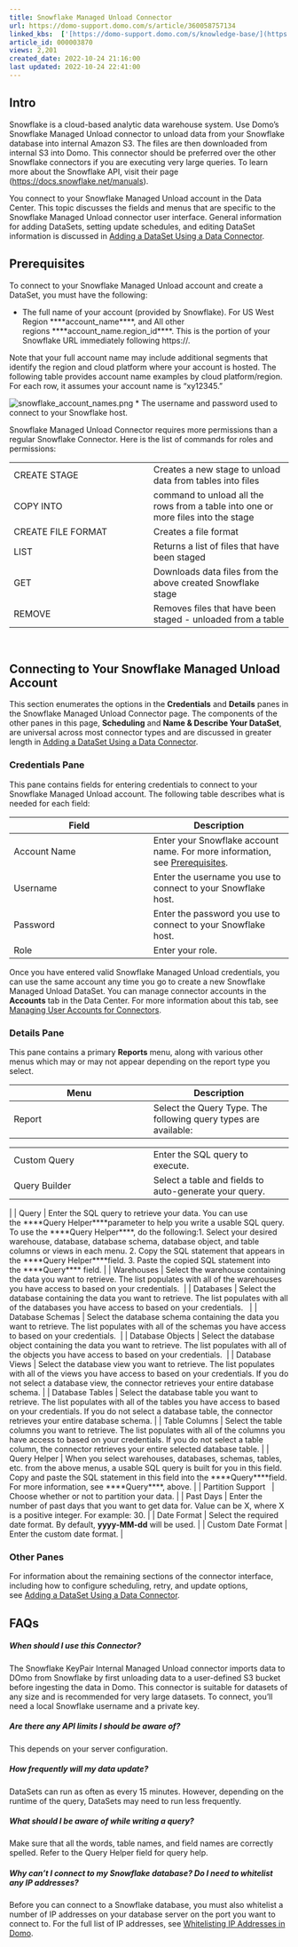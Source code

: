 ```yaml
---
title: Snowflake Managed Unload Connector
url: https://domo-support.domo.com/s/article/360058757134
linked_kbs:  ['[https://domo-support.domo.com/s/knowledge-base/](https://domo-support.domo.com/s/knowledge-base/)', '[https://domo-support.domo.com/s/](https://domo-support.domo.com/s/)', '[https://domo-support.domo.com/s/topic/0TO5w000000ZammGAC](https://domo-support.domo.com/s/topic/0TO5w000000ZammGAC)', '[https://domo-support.domo.com/s/topic/0TO5w000000ZanLGAS](https://domo-support.domo.com/s/topic/0TO5w000000ZanLGAS)', '[https://domo-support.domo.com/s/topic/0TO5w000000ZaojGAC](https://domo-support.domo.com/s/topic/0TO5w000000ZaojGAC)', '[https://domo-support.domo.com/s/article/360042926274](https://domo-support.domo.com/s/article/360042926274)', '[https://domo-support.domo.com/s/article/360042926054](https://domo-support.domo.com/s/article/360042926054)', '[https://domo-support.domo.com/s/article/360043439173](https://domo-support.domo.com/s/article/360043439173)', '[https://domo-support.domo.com/s/article/360058757134](https://domo-support.domo.com/s/article/360058757134)', '[https://domo-support.domo.com/s/topic/0TO5w000000ZaojGAC/database-connectors](https://domo-support.domo.com/s/topic/0TO5w000000ZaojGAC/database-connectors)', '[https://domo-support.domo.com/s/article/360043429933](https://domo-support.domo.com/s/article/360043429933)', '[https://domo-support.domo.com/s/article/360043429953](https://domo-support.domo.com/s/article/360043429953)', '[https://domo-support.domo.com/s/article/360042925494](https://domo-support.domo.com/s/article/360042925494)', '[https://domo-support.domo.com/s/article/4408174643607](https://domo-support.domo.com/s/article/4408174643607)', '[https://domo-support.domo.com/s/article/360043429913](https://domo-support.domo.com/s/article/360043429913)', '[https://domo-support.domo.com/s/login/](https://domo-support.domo.com/s/login/)']
article_id: 000003870
views: 2,201
created_date: 2022-10-24 21:16:00
last updated: 2022-10-24 22:41:00
---
```




Intro
-----


Snowflake is a cloud-based analytic data warehouse system. Use Domo's Snowflake Managed Unload connector to unload data from your Snowflake database into internal Amazon S3. The files are then downloaded from internal S3 into Domo. This connector should be preferred over the other Snowflake connectors if you are executing very large queries. To learn more about the Snowflake API, visit their page ([https://docs.snowflake.net/manuals](https://docs.snowflake.net/manuals "https://docs.snowflake.net/manuals")).


You connect to your Snowflake Managed Unload account in the Data Center. This topic discusses the fields and menus that are specific to the Snowflake Managed Unload connector user interface. General information for adding DataSets, setting update schedules, and editing DataSet information is discussed in [Adding a DataSet Using a Data Connector](/s/article/360042926274).


Prerequisites
-------------


To connect to your Snowflake Managed Unload account and create a DataSet, you must have the following:


* The full name of your account (provided by Snowflake). For US West Region ****account\_name****, and All other regions ****account\_name.region\_id****. This is the portion of your Snowflake URL immediately following https://.  
  
Note that your full account name may include additional segments that identify the region and cloud platform where your account is hosted. The following table provides account name examples by cloud platform/region. For each row, it assumes your account name is "xy12345."  
  
![snowflake_account_names.png](snowflake_account_names.png)
* The username and password used to connect to your Snowflake host.


Snowflake Managed Unload Connector requires more permissions than a regular Snowflake Connector. Here is the list of commands for roles and permissions:




|  |  |
| --- | --- |
| CREATE STAGE | Creates a new stage to unload data from tables into files |
| COPY INTO <location> | command to unload all the rows from a table into one or more files into the stage |
| CREATE FILE FORMAT | Creates a file format |
| LIST | Returns a list of files that have been staged |
| GET | Downloads data files from the above created Snowflake stage |
| REMOVE | Removes files that have been staged - unloaded from a table |


 


Connecting to Your Snowflake Managed Unload Account
---------------------------------------------------


This section enumerates the options in the **Credentials** and **Details** panes in the Snowflake Managed Unload Connector page. The components of the other panes in this page, **Scheduling** and **Name & Describe Your DataSet**, are universal across most connector types and are discussed in greater length in [Adding a DataSet Using a Data Connector](/s/article/360042926274 "Adding a DataSet Using a Data Connector").


### Credentials Pane


This pane contains fields for entering credentials to connect to your Snowflake Managed Unload account. The following table describes what is needed for each field:  




| Field | Description |
| --- | --- |
| Account Name | Enter your Snowflake account name. For more information, see [Prerequisites](#h_01ES6VKF5A1N9WPTTBV00ZQDBF "Snowflake Managed Unload").  |
| Username | Enter the username you use to connect to your Snowflake host. |
| Password | Enter the password you use to connect to your Snowflake host. |
| Role | Enter your role. |


Once you have entered valid Snowflake Managed Unload credentials, you can use the same account any time you go to create a new Snowflake Managed Unload DataSet. You can manage connector accounts in the **Accounts** tab in the Data Center. For more information about this tab, see [Managing User Accounts for Connectors](/s/article/360042926054 "Managing User Accounts for Connectors").


### Details Pane


This pane contains a primary **Reports** menu, along with various other menus which may or may not appear depending on the report type you select.




| Menu | Description |
| --- | --- |
| Report | Select the Query Type. The following query types are available:

|  |  |
| --- | --- |
| Custom Query | Enter the SQL query to execute. |
| Query Builder | Select a table and fields to auto-generate your query. |

 |
| Query | Enter the SQL query to retrieve your data. You can use the ****Query Helper****parameter to help you write a usable SQL query. To use the ****Query Helper****, do the following:1. Select your desired warehouse, database, database schema, database object, and table columns or views in each menu.
2. Copy the SQL statement that appears in the ****Query Helper****field.
3. Paste the copied SQL statement into the ****Query**** field.
 |
| Warehouses | Select the warehouse containing the data you want to retrieve. The list populates with all of the warehouses you have access to based on your credentials.  |
| Databases | Select the database containing the data you want to retrieve. The list populates with all of the databases you have access to based on your credentials.   |
| Database Schemas | Select the database schema containing the data you want to retrieve. The list populates with all of the schemas you have access to based on your credentials.  |
| Database Objects | Select the database object containing the data you want to retrieve. The list populates with all of the objects you have access to based on your credentials.  |
| Database Views | Select the database view you want to retrieve. The list populates with all of the views you have access to based on your credentials. If you do not select a database view, the connector retrieves your entire database schema. |
| Database Tables | Select the database table you want to retrieve. The list populates with all of the tables you have access to based on your credentials. If you do not select a database table, the connector retrieves your entire database schema. |
| Table Columns | Select the table columns you want to retrieve. The list populates with all of the columns you have access to based on your credentials. If you do not select a table column, the connector retrieves your entire selected database table. |
| Query Helper | When you select warehouses, databases, schemas, tables, etc. from the above menus, a usable SQL query is built for you in this field. Copy and paste the SQL statement in this field into the ****Query****field. For more information, see ****Query****, above. |
| Partition Support   | Choose whether or not to partition your data. |
| Past Days | Enter the number of past days that you want to get data for. Value can be X, where X is a positive integer. For example: 30. |
| Date Format | Select the required date format. By default, **yyyy-MM-dd** will be used. |
| Custom Date Format | Enter the custom date format. |


### Other Panes


For information about the remaining sections of the connector interface, including how to configure scheduling, retry, and update options, see [Adding a DataSet Using a Data Connector](/s/article/360042926274).


FAQs
----


##### When should I use this Connector?


The Snowflake KeyPair Internal Managed Unload connector imports data to DOmo from Snowflake by first unloading data to a user-defined S3 bucket before ingesting the data in Domo. This connector is suitable for datasets of any size and is recommended for very large datasets. To connect, you'll need a local Snowflake username and a private key.


##### Are there any API limits I should be aware of?


This depends on your server configuration.


##### How frequently will my data update?


DataSets can run as often as every 15 minutes. However, depending on the runtime of the query, DataSets may need to run less frequently.


##### What should I be aware of while writing a query?


Make sure that all the words, table names, and field names are correctly spelled. Refer to the Query Helper field for query help.


##### Why can't I connect to my Snowflake database? Do I need to whitelist any IP addresses?


Before you can connect to a Snowflake database, you must also whitelist a number of IP addresses on your database server on the port you want to connect to. For the full list of IP addresses, see [Whitelisting IP Addresses in Domo](/s/article/360043439173 "Whitelisting IP Addresses in Domo").

